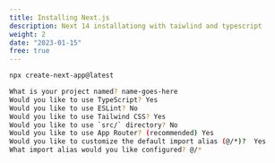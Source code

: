 ```yaml
---
title: Installing Next.js
description: Next 14 installationg with taiwlind and typescript
weight: 2
date: "2023-01-15"
free: true
---
```


```bash title="terminal"
npx create-next-app@latest
```

```bash title="terminal"
What is your project named? name-goes-here
Would you like to use TypeScript? Yes
Would you like to use ESLint? No 
Would you like to use Tailwind CSS? Yes
Would you like to use `src/` directory? No
Would you like to use App Router? (recommended) Yes
Would you like to customize the default import alias (@/*)?  Yes
What import alias would you like configured? @/*
```